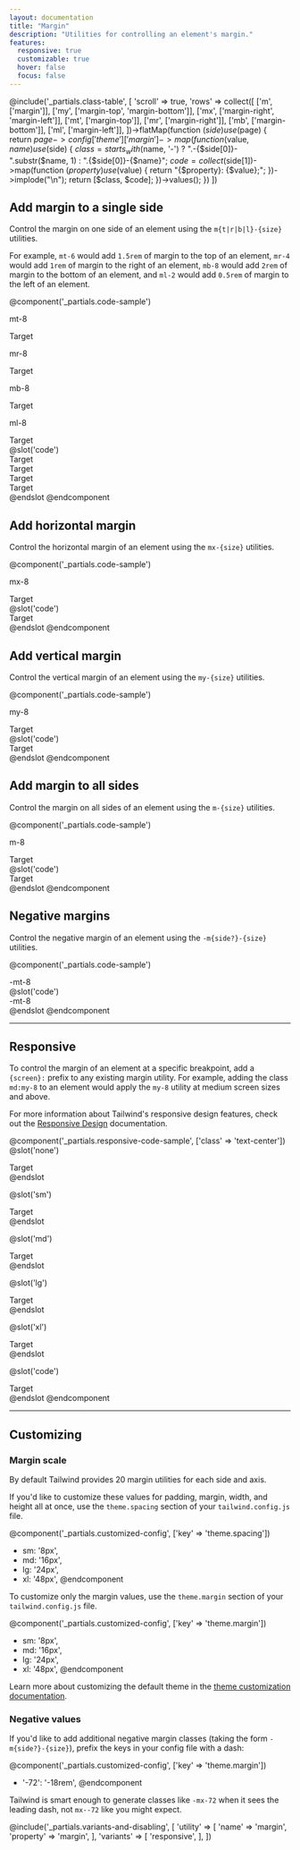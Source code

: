 ```yaml
---
layout: documentation
title: "Margin"
description: "Utilities for controlling an element's margin."
features:
  responsive: true
  customizable: true
  hover: false
  focus: false
---
```


@include('_partials.class-table', [
  'scroll' => true,
  'rows' => collect([
    ['m', ['margin']],
    ['my', ['margin-top', 'margin-bottom']],
    ['mx', ['margin-right', 'margin-left']],
    ['mt', ['margin-top']],
    ['mr', ['margin-right']],
    ['mb', ['margin-bottom']],
    ['ml', ['margin-left']],
  ])->flatMap(function ($side) use ($page) {
    return $page->config['theme']['margin']->map(function ($value, $name) use ($side) {
      $class = starts_with($name, '-')
        ? ".-{$side[0]}-".substr($name, 1)
        : ".{$side[0]}-{$name}";
      $code = collect($side[1])->map(function ($property) use ($value) {
        return "{$property}: {$value};";
      })->implode("\n");
      return [$class, $code];
    })->values();
  })
])

## Add margin to a single side

Control the margin on one side of an element using the `m{t|r|b|l}-{size}` utilities.

For example, `mt-6` would add `1.5rem` of margin to the top of an element, `mr-4` would add `1rem` of margin to the right of an element, `mb-8` would add `2rem` of margin to the bottom of an element, and `ml-2` would add `0.5rem` of margin to the left of an element.

@component('_partials.code-sample')
<div className="flex justify-around items-start">
  <div>
    <p className="text-center text-sm text-gray-600 mb-1">mt-8</p>
    <div className="flex bg-gray-400">
      <span className="mt-8 bg-yellow-200">Target</span>
    </div>
  </div>
  <div>
    <p className="text-center text-sm text-gray-600 mb-1">mr-8</p>
    <div className="flex bg-gray-400">
      <span className="mr-8 bg-yellow-200">Target</span>
    </div>
  </div>
  <div>
    <p className="text-center text-sm text-gray-600 mb-1">mb-8</p>
    <div className="flex bg-gray-400">
      <span className="mb-8 bg-yellow-200">Target</span>
    </div>
  </div>
  <div>
    <p className="text-center text-sm text-gray-600 mb-1">ml-8</p>
    <div className="flex bg-gray-400">
      <span className="ml-8 bg-yellow-200">Target</span>
    </div>
  </div>
</div>
@slot('code')
<div className="bg-gray-400"><span className="mt-8 bg-yellow-200">Target</span></div>
<div className="bg-gray-400"><span className="mr-8 bg-yellow-200">Target</span></div>
<div className="bg-gray-400"><span className="mb-8 bg-yellow-200">Target</span></div>
<div className="bg-gray-400"><span className="ml-8 bg-yellow-200">Target</span></div>
@endslot
@endcomponent

## Add horizontal margin

Control the horizontal margin of an element using the `mx-{size}` utilities.

@component('_partials.code-sample')
<div className="flex justify-around items-center">
  <div>
    <p className="text-center text-sm text-gray-600 mb-1">mx-8</p>
    <div className="flex bg-gray-400">
      <span className="mx-8 bg-yellow-200">Target</span>
    </div>
  </div>
</div>
@slot('code')
<div className="bg-gray-400"><span className="mx-8 bg-yellow-200">Target</span></div>
@endslot
@endcomponent

## Add vertical margin

Control the vertical margin of an element using the `my-{size}` utilities.

@component('_partials.code-sample')
<div className="flex justify-around items-center">
  <div>
    <p className="text-center text-sm text-gray-600 mb-1">my-8</p>
    <div className="flex bg-gray-400">
      <span className="my-8 bg-yellow-200">Target</span>
    </div>
  </div>
</div>
@slot('code')
<div className="bg-gray-400"><span className="my-8 bg-yellow-200">Target</span></div>
@endslot
@endcomponent

## Add margin to all sides

Control the margin on all sides of an element using the `m-{size}` utilities.

@component('_partials.code-sample')
<div className="flex justify-around items-center">
  <div>
    <p className="text-center text-sm text-gray-600 mb-1">m-8</p>
    <div className="flex bg-gray-400">
      <span className="m-8 bg-yellow-200">Target</span>
    </div>
  </div>
</div>
@slot('code')
<div className="bg-gray-400"><span className="m-8 bg-yellow-200">Target</span></div>
@endslot
@endcomponent

## Negative margins

Control the negative margin of an element using the `-m{side?}-{size}` utilities.

@component('_partials.code-sample')
<div className="flex justify-around items-center">
  <div>
    <div className="bg-gray-400 h-16 w-32"></div>
    <div className="bg-yellow-200 h-16 mx-auto -mt-8 w-24 flex items-center justify-center">
      -mt-8
    </div>
  </div>
</div>
@slot('code')
<div className="bg-gray-400 h-16 w-32"></div>
<div className="-mt-8 bg-yellow-200 mx-auto h-16 w-24 ...">
  -mt-8
</div>
@endslot
@endcomponent

---

## Responsive

To control the margin of an element at a specific breakpoint, add a `{screen}:` prefix to any existing margin utility. For example, adding the class `md:my-8` to an element would apply the `my-8` utility at medium screen sizes and above.

For more information about Tailwind's responsive design features, check out the [Responsive Design](/docs/responsive-design) documentation.

@component('_partials.responsive-code-sample', ['class' => 'text-center'])
@slot('none')
<div className="inline-block bg-gray-400">
  <div className="mt-8 bg-yellow-200">Target</div>
</div>
@endslot

@slot('sm')
<div className="inline-block bg-gray-400">
  <div className="mt-8 mr-6 bg-yellow-200">Target</div>
</div>
@endslot

@slot('md')
<div className="inline-block bg-gray-400">
  <div className="mt-8 mr-6 mb-4 bg-yellow-200">Target</div>
</div>
@endslot

@slot('lg')
<div className="inline-block bg-gray-400">
  <div className="mt-8 mr-8 mb-4 ml-2 bg-yellow-200">Target</div>
</div>
@endslot

@slot('xl')
<div className="inline-block bg-gray-400">
  <div className="m-0 bg-yellow-200">Target</div>
</div>
@endslot

@slot('code')
<div className="bg-gray-400 ...">
  <span className="none:mt-8 sm:mr-6 md:mb-4 lg:ml-2 xl:m-0 bg-yellow-200">Target</span>
</div>
@endslot
@endcomponent

---

## Customizing

### Margin scale

By default Tailwind provides 20 margin utilities for each side and axis.

If you'd like to customize these values for padding, margin, width, and height all at once, use the `theme.spacing` section of your `tailwind.config.js` file.

@component('_partials.customized-config', ['key' => 'theme.spacing'])
+ sm: '8px',
+ md: '16px',
+ lg: '24px',
+ xl: '48px',
@endcomponent

To customize only the margin values, use the `theme.margin` section of your `tailwind.config.js` file.

@component('_partials.customized-config', ['key' => 'theme.margin'])
+ sm: '8px',
+ md: '16px',
+ lg: '24px',
+ xl: '48px',
@endcomponent

Learn more about customizing the default theme in the [theme customization documentation](/docs/theme#customizing-the-default-theme).

### Negative values

If you'd like to add additional negative margin classes (taking the form `-m{side?}-{size}`), prefix the keys in your config file with a dash:

@component('_partials.customized-config', ['key' => 'theme.margin'])
+ '-72': '-18rem',
@endcomponent

Tailwind is smart enough to generate classes like `-mx-72` when it sees the leading dash, not `mx--72` like you might expect.

@include('_partials.variants-and-disabling', [
    'utility' => [
        'name' => 'margin',
        'property' => 'margin',
    ],
    'variants' => [
        'responsive',
    ],
])
